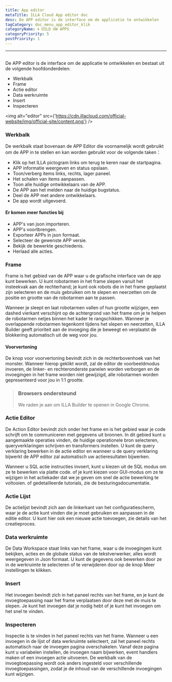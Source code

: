 ```yaml
---
title: App editor
metaTitle: ILLA Cloud App editor doc
desc: De APP editor is de interface om de applicatie te ontwikkelen
tagCategory: doc_menu_app_editor_klik
categoryName: 🌀 UILD UW APPS
categoryPriority: 5
postPriority: 1
---
```


* * *

## <h2 hidden>App editor</h2>

De APP editor is de interface om de applicatie te ontwikkelen en bestaat uit de volgende hoofdonderdelen:

-   Werkbalk
-   Frame
-   Actie editor
-   Data werkruimte
-   Insert
-   Inspecteren

<img alt="editor" src={'https://cdn.illacloud.com/official-website/img/official-site/content.png'} />

### Werkbalk

De werkbalk staat bovenaan de APP Editor die voornamelijk wordt gebruikt om de APP in te stellen en kan worden gebruikt voor de volgende taken：

-   Klik op het ILLA pictogram links om terug te keren naar de startpagina.
-   APP informatie weergeven en status opslaan.
-   Toon/verberg items links, rechts, lager paneel.
-   Het schalen van items aanpassen.
-   Toon alle huidige ontwikkelaars van de APP.
-   De APP aan het melden naar de huidige bugstatus.
-   Deel de APP met andere ontwikkelaars.
-   De app wordt uitgevoerd.

#### Er komen meer functies bij

-   APP's van json importeren.
-   APP's voortbrengen.
-   Exporteer APPs in json formaat.
-   Selecteer de gewenste APP versie.
-   Bekijk de bewerkte geschiedenis.
-   Herlaad alle acties.

[//]: # "[Image]"

### Frame

Frame is het gebied van de APP waar u de grafische interface van de app kunt bewerken. U kunt robotarmen in het frame slepen vanuit het insteekvak aan de rechterhand; je kunt ook robots die in het frame geplaatst zijn selecteren en de muis gebruiken om te slepen en neerzetten om de positie en grootte van de robotarmen aan te passen.

Wanneer je sleept en laat robotarmen vallen of hun grootte wijzigen, een dashed vierkant verschijnt op de achtergrond van het frame om je te helpen de robotarmen netjes binnen het kader te rangschikken. Wanneer je overlappende robotarmen tegenkomt tijdens het slepen en neerzetten, ILLA Builder geeft prioriteit aan de invoeging die je beweegt en verplaatst de blokkering automatisch uit de weg voor jou.

#### Voorvertoning

De knop voor voorvertoning bevindt zich in de rechterbovenhoek van het monster. Wanneer hierop geklikt wordt, zal de editor de voorbeeldmodus invoeren, de linker- en rechteronderste panelen worden verborgen en de invoegingen in het frame worden niet gewijzigd, alle robotarmen worden gepresenteerd voor jou in 1:1 grootte.

> ### Browsers ondersteund
>
> We raden je aan om ILLA Builder te openen in Google Chrome.

### Actie Editor

De Action Editor bevindt zich onder het frame en is het gebied waar je code schrijft om te communiceren met gegevens uit bronnen. In dit gebied kunt u aangemaakte operaties vinden, de huidige operationele bron selecteren, queryverklaringen schrijven en transformers instellen. U kunt de query verklaring bewerken in de actie editor en wanneer u de query verklaring bijwerkt de APP editor zal automatisch uw actieresultaten bijwerken.

Wanneer u SQL actie instructies invoert, kunt u kiezen uit de SQL modus om ze te bewerken via platte code. of je kunt kiezen voor GUI-modus om ze te wijzigen in het actiekader dat we je geven om snel de actie bewerking te voltooien. of gedetailleerde tutorials, zie de besturingsdocumentatie.

### Actie Lijst

De actielijst bevindt zich aan de linkerkant van het configuratiescherm, waar je de actie kunt vinden die je moet gebruiken en aanpassen in de editie editor. U kunt hier ook een nieuwe actie toevoegen, zie details van het creatieproces.

### Data werkruimte

De Data Workspace staat links van het frame, waar u de invoegingen kunt bekijken, acties en de globale status van de tekstverwerker, alles wordt weergegeven in Json formaat. U kunt de gegevens ook bewerken door ze in de werkruimte te selecteren of te verwijderen door op de knop Meer instellingen te klikken.

### Insert

Het invoegen bevindt zich in het paneel rechts van het frame, en je kunt de invoegtoepassing naar het frame verplaatsen door deze met de muis te slepen. Je kunt het invoegen dat je nodig hebt of je kunt het invoegen om het snel te vinden.

[//]: # "[Image]"

### Inspecteren

Inspectie is te vinden in het paneel rechts van het frame. Wanneer u een invoegen in de lijst of data werkruimte selecteert, zal het paneel rechts automatisch naar de invoegen pagina overschakelen. Vanaf deze pagina kunt u variabelen instellen, de invoegen naam bijwerken, event handlers maken of een invoegen actie uitvoeren. De werkbalk van de invoegtoepassing wordt ook anders ingesteld voor verschillende invoegtoepassingen, zodat je de inhoud van de verschillende invoegingen kunt wijzigen.
